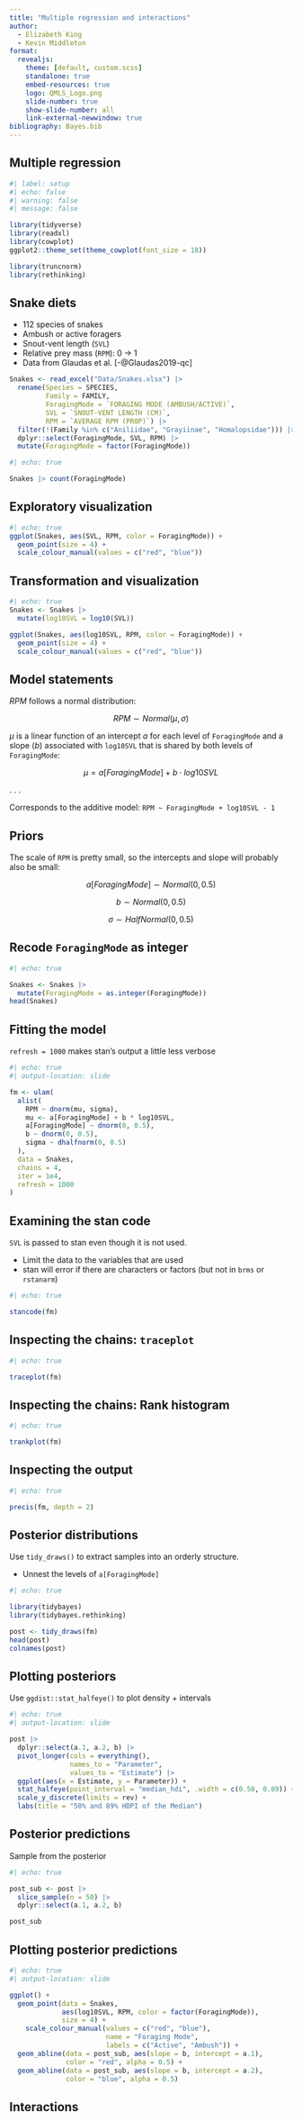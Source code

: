 ```yaml
---
title: "Multiple regression and interactions"
author:
  - Elizabeth King
  - Kevin Middleton
format:
  revealjs:
    theme: [default, custom.scss]
    standalone: true
    embed-resources: true
    logo: QMLS_Logo.png
    slide-number: true
    show-slide-number: all
    link-external-newwindow: true
bibliography: Bayes.bib
---
```



## Multiple regression

```r
#| label: setup
#| echo: false
#| warning: false
#| message: false

library(tidyverse)
library(readxl)
library(cowplot)
ggplot2::theme_set(theme_cowplot(font_size = 18))

library(truncnorm)
library(rethinking)
```


## Snake diets

- 112 species of snakes
- Ambush or active foragers
- Snout-vent length (`SVL`)
- Relative prey mass (`RPM`): 0 $\rightarrow$ 1
- Data from Glaudas et al. [-@Glaudas2019-qc]


```r
Snakes <- read_excel("Data/Snakes.xlsx") |> 
  rename(Species = SPECIES,
         Family = FAMILY,
         ForagingMode = `FORAGING MODE (AMBUSH/ACTIVE)`,
         SVL = `SNOUT-VENT LENGTH (CM)`,
         RPM = `AVERAGE RPM (PROP)`) |> 
  filter(!(Family %in% c("Aniliidae", "Grayiinae", "Homalopsidae"))) |> 
  dplyr::select(ForagingMode, SVL, RPM) |> 
  mutate(ForagingMode = factor(ForagingMode))
```

```r
#| echo: true

Snakes |> count(ForagingMode)
```


## Exploratory visualization

```r
#| echo: true
ggplot(Snakes, aes(SVL, RPM, color = ForagingMode)) +
  geom_point(size = 4) +
  scale_colour_manual(values = c("red", "blue"))
```


## Transformation and visualization

```r
#| echo: true
Snakes <- Snakes |> 
  mutate(log10SVL = log10(SVL))
```

```r
ggplot(Snakes, aes(log10SVL, RPM, color = ForagingMode)) +
  geom_point(size = 4) +
  scale_colour_manual(values = c("red", "blue"))
```


## Model statements

$RPM$ follows a normal distribution:

$$RPM \sim  Normal(\mu, \sigma)$$

$\mu$ is a linear function of an intercept $a$ for each level of `ForagingMode` and a slope ($b$) associated with `log10SVL` that is shared by both levels of `ForagingMode`:

$$\mu =  a[ForagingMode] + b \cdot log10SVL$$

. . .

Corresponds to the additive model: `RPM ~ ForagingMode + log10SVL - 1`


## Priors

The scale of `RPM` is pretty small, so the intercepts and slope will probably also be small:

$$a[ForagingMode] \sim Normal(0, 0.5)$$

$$b \sim Normal(0, 0.5)$$

$$\sigma \sim HalfNormal(0, 0.5)$$


## Recode `ForagingMode` as integer

```r
#| echo: true

Snakes <- Snakes |> 
  mutate(ForagingMode = as.integer(ForagingMode))
head(Snakes)
```


## Fitting the model

`refresh = 1000` makes stan's output a little less verbose

```r
#| echo: true
#| output-location: slide

fm <- ulam(
  alist(
    RPM ~ dnorm(mu, sigma),
    mu <- a[ForagingMode] + b * log10SVL,
    a[ForagingMode] ~ dnorm(0, 0.5),
    b ~ dnorm(0, 0.5),
    sigma ~ dhalfnorm(0, 0.5)
  ),
  data = Snakes,
  chains = 4,
  iter = 1e4,
  refresh = 1000
)
```


## Examining the stan code

`SVL` is passed to stan even though it is not used.

- Limit the data to the variables that are used
- stan will error if there are characters or factors (but not in `brms` or `rstanarm`)

```r
#| echo: true

stancode(fm)
```


## Inspecting the chains: `traceplot`

```r
#| echo: true

traceplot(fm)
```


## Inspecting the chains: Rank histogram

```r
#| echo: true

trankplot(fm)
```


## Inspecting the output

```r
#| echo: true

precis(fm, depth = 2)
```


## Posterior distributions

Use `tidy_draws()` to extract samples into an orderly structure.

- Unnest the levels of `a[ForagingMode]`

```r
#| echo: true

library(tidybayes)
library(tidybayes.rethinking)

post <- tidy_draws(fm)
head(post)
colnames(post)
```


## Plotting posteriors

Use `ggdist::stat_halfeye()` to plot density + intervals

```r
#| echo: true
#| output-location: slide

post |> 
  dplyr::select(a.1, a.2, b) |>
  pivot_longer(cols = everything(),
               names_to = "Parameter",
               values_to = "Estimate") |> 
  ggplot(aes(x = Estimate, y = Parameter)) +
  stat_halfeye(point_interval = "median_hdi", .width = c(0.50, 0.89)) +
  scale_y_discrete(limits = rev) +
  labs(title = "50% and 89% HDPI of the Median")
```


## Posterior predictions

Sample from the posterior

```r
#| echo: true

post_sub <- post |> 
  slice_sample(n = 50) |> 
  dplyr::select(a.1, a.2, b)

post_sub
```


## Plotting posterior predictions

```r
#| echo: true
#| output-location: slide

ggplot() +
  geom_point(data = Snakes,
             aes(log10SVL, RPM, color = factor(ForagingMode)),
             size = 4) +
    scale_colour_manual(values = c("red", "blue"),
                        name = "Foraging Mode",
                        labels = c("Active", "Ambush")) +
  geom_abline(data = post_sub, aes(slope = b, intercept = a.1),
              color = "red", alpha = 0.5) +
  geom_abline(data = post_sub, aes(slope = b, intercept = a.2),
              color = "blue", alpha = 0.5)
```


## Interactions

